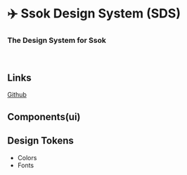 
<Meta title="Introduction" />

# ✈️ Ssok Design System (SDS)

### The Design System for Ssok

<br />

## Links

[Github](https://github.com/YAPP-Github/26th-Web-Team-2-FE)

## Components(ui)

## Design Tokens

- Colors
- Fonts
